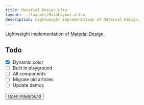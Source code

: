 ```yaml
---
title: Material Design Lite
layout: ../layouts/MainLayout.astro
description: Lightweight implementation of Material Design.
---
```


Lightweight implementation of [Material Design](https://material.io/).

## Todo

- [x] Dynamic color
- [ ] Built in playground
- [ ] All components
- [ ] Migrate old articles
- [ ] Update demos

<button class="button filled-tonal">
  <a
    href="https://lit.dev/playground/#gist=714c643074780b49afb80212f3638057"
    target="_blank"
    rel="noopener noreferrer"
  >
    Open Playground
  </a>
</button>
